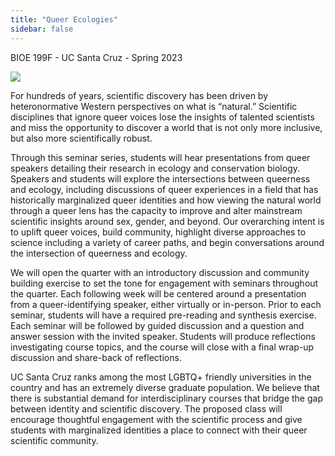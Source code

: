 ```yaml
---
title: "Queer Ecologies"
sidebar: false
---
```


[BIOE 199F - UC Santa Cruz - Spring 2023]{.custom-subtitle}

![](img/queerecobanner.jpeg)

For hundreds of years, scientific discovery has been driven by heteronormative Western perspectives on what is "natural." Scientific disciplines that ignore queer voices lose the insights of talented scientists and miss the opportunity to discover a world that is not only more inclusive, but also more scientifically robust.

Through this seminar series, students will hear presentations from queer speakers detailing their research in ecology and conservation biology. Speakers and students will explore the intersections between queerness and ecology, including discussions of queer experiences in a field that has historically marginalized queer identities and how viewing the natural world through a queer lens has the capacity to improve and alter mainstream scientific insights around sex, gender, and beyond. Our overarching intent is to uplift queer voices, build community, highlight diverse approaches to science including a variety of career paths, and begin conversations around the intersection of queerness and ecology. 

We will open the quarter with an introductory discussion and community building exercise to set the tone for engagement with seminars throughout the quarter. Each following week will be centered around a presentation from a queer-identifying speaker, either virtually or in-person. Prior to each seminar, students will have a required pre-reading and synthesis exercise. Each seminar will be followed by guided discussion and a question and answer session with the invited speaker. Students will produce reflections investigating course topics, and the course will close with a final wrap-up discussion and share-back of reflections.

UC Santa Cruz ranks among the most LGBTQ+ friendly universities in the country and has an extremely diverse graduate population. We believe that there is substantial demand for interdisciplinary courses that bridge the gap between identity and scientific discovery. The proposed class will encourage thoughtful engagement with the scientific process and give students with marginalized identities a place to connect with their queer scientific community.
